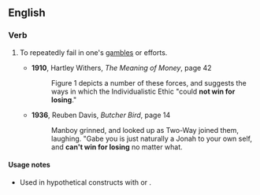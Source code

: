 ==English==

===Verb===
{{head|en|verb}}

# {{lb|en|idiomatic|US}} To repeatedly fail in one's [[gambles]] or efforts.
#* '''1910''', Hartley Withers, ''The Meaning of Money'', page 42
#*: Figure 1 depicts a number of these forces, and suggests the ways in which the Individualistic Ethic "could '''not win for losing'''."
#* '''1936''', Reuben Davis, ''Butcher Bird'', page 14
#*: Manboy grinned, and looked up as Two-Way joined them, laughing. "Gabe you is just naturally a Jonah to your own self, and '''can't win for losing''' no matter what.

====Usage notes====
* Used in hypothetical constructs with {{m|en|can}} or {{m|en|could}}.